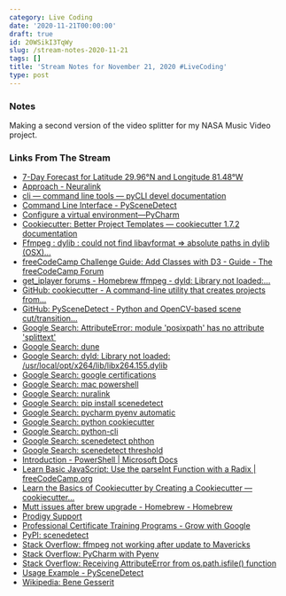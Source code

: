 ```yaml
---
category: Live Coding
date: '2020-11-21T00:00:00'
draft: true
id: 20WSikI3TqWy
slug: /stream-notes-2020-11-21
tags: []
title: 'Stream Notes for November 21, 2020 #LiveCoding'
type: post
---
```


### Notes

Making a second version of the video splitter for my NASA Music Video project.


### Links From The Stream


- [7-Day Forecast for Latitude 29.96°N and Longitude 81.48°W](https://forecast.weather.gov/MapClick.php?lat=29.959916900000053&lon=-81.48883969999997)
- [Approach - Neuralink](https://neuralink.com/approach/)
- [cli — command line tools — pyCLI devel documentation](https://pythonhosted.org/pyCLI/)
- [Command Line Interface - PySceneDetect](https://pyscenedetect.readthedocs.io/en/latest/examples/usage/)
- [Configure a virtual environment—PyCharm](https://www.jetbrains.com/help/pycharm/creating-virtual-environment.html)
- [Cookiecutter: Better Project Templates — cookiecutter 1.7.2 documentation](https://cookiecutter.readthedocs.io/en/1.7.2/)
- [Ffmpeg : dylib : could not find libavformat => absolute paths in dylib (OSX)...](https://discourse.brew.sh/t/ffmpeg-dylib-could-not-find-libavformat-absolute-paths-in-dylib-osx/5678)
- [freeCodeCamp Challenge Guide: Add Classes with D3 - Guide - The freeCodeCamp Forum](https://forum.freecodecamp.org/t/freecodecamp-challenge-guide-add-classes-with-d3/301473)
- [get_iplayer forums - Homebrew ffmpeg - dyld: Library not loaded:...](https://forums.squarepenguin.co.uk/thread-1676.html)
- [GitHub: cookiecutter - A command-line utility that creates projects from...](https://github.com/cookiecutter/cookiecutter)
- [GitHub: PySceneDetect - Python and OpenCV-based scene cut/transition...](https://github.com/Breakthrough/PySceneDetect)
- [Google Search: AttributeError: module 'posixpath' has no attribute 'splittext'](https://www.google.com/search?client=safari&rls=en&q=AttributeError:+module+%27posixpath%27+has+no+attribute+%27splittext%27&ie=UTF-8&oe=UTF-8)
- [Google Search: dune](https://www.google.com/search?client=safari&rls=en&q=dune&ie=UTF-8&oe=UTF-8)
- [Google Search: dyld: Library not loaded: /usr/local/opt/x264/lib/libx264.155.dylib](https://www.google.com/search?client=safari&rls=en&q=dyld:+Library+not+loaded:+/usr/local/opt/x264/lib/libx264.155.dylib&ie=UTF-8&oe=UTF-8)
- [Google Search: google certifications](https://www.google.com/search?client=safari&rls=en&q=google+certifications&ie=UTF-8&oe=UTF-8)
- [Google Search: mac powershell](https://www.google.com/search?client=safari&rls=en&q=mac+powershell&ie=UTF-8&oe=UTF-8)
- [Google Search: nuralink](https://www.google.com/search?client=safari&rls=en&q=nuralink&ie=UTF-8&oe=UTF-8)
- [Google Search: pip install scenedetect](https://www.google.com/search?client=safari&rls=en&q=pip+install+scenedetect&ie=UTF-8&oe=UTF-8)
- [Google Search: pycharm pyenv automatic](https://www.google.com/search?newwindow=1&client=safari&rls=en&ei=Tb65X4P6KbKqwbkPh5yF2A0&q=pycharm+pyenv+automatic+&oq=pycharm+pyenv+automatic+&gs_lcp=CgZwc3ktYWIQAzIFCCEQoAEyBQghEKABMgUIIRCrAjoECAAQRzoFCAAQyQM6AggAOgYIABAWEB46CAgAEBYQChAeOgkIABDJAxAWEB46BwghEAoQoAFQhfQEWIiEBWCjhgVoAHACeACAAY4BiAHHCJIBAzguM5gBAKABAaoBB2d3cy13aXrIAQjAAQE&sclient=psy-ab&ved=0ahUKEwjD1LPA_5TtAhUyVTABHQdOAdsQ4dUDCAw&uact=5)
- [Google Search: python cookiecutter](https://www.google.com/search?client=safari&rls=en&q=python+cookiecutter&ie=UTF-8&oe=UTF-8)
- [Google Search: python-cli](https://www.google.com/search?client=safari&rls=en&q=python-cli&ie=UTF-8&oe=UTF-8)
- [Google Search: scenedetect phthon](https://www.google.com/search?client=safari&rls=en&q=scenedetect+phthon&ie=UTF-8&oe=UTF-8)
- [Google Search: scenedetect threshold](https://www.google.com/search?client=safari&rls=en&q=scenedetect+threshold&ie=UTF-8&oe=UTF-8)
- [Introduction - PowerShell | Microsoft Docs](https://docs.microsoft.com/en-us/powershell/scripting/learn/ps101/00-introduction?view=powershell-7.1)
- [Learn Basic JavaScript: Use the parseInt Function with a Radix | freeCodeCamp.org](https://www.freecodecamp.org/learn/javascript-algorithms-and-data-structures/basic-javascript/use-the-parseint-function-with-a-radix)
- [Learn the Basics of Cookiecutter by Creating a Cookiecutter — cookiecutter...](https://cookiecutter.readthedocs.io/en/1.7.2/first_steps.html)
- [Mutt issues after brew upgrade - Homebrew - Homebrew](https://discourse.brew.sh/t/mutt-issues-after-brew-upgrade/5667)
- [Prodigy Support](https://support.prodi.gy/)
- [Professional Certificate Training Programs - Grow with Google](https://grow.google/certificates/)
- [PyPI: scenedetect](https://pypi.org/project/scenedetect/)
- [Stack Overflow: ffmpeg not working after update to Mavericks](https://stackoverflow.com/questions/26431918/ffmpeg-not-working-after-update-to-mavericks)
- [Stack Overflow: PyCharm with Pyenv](https://stackoverflow.com/questions/41129504/pycharm-with-pyenv)
- [Stack Overflow: Receiving AttributeError from os.path.isfile() function](https://stackoverflow.com/questions/23573205/receiving-attributeerror-from-os-path-isfile-function)
- [Usage Example - PySceneDetect](https://pyscenedetect.readthedocs.io/en/latest/examples/usage-example/)
- [Wikipedia: Bene Gesserit](https://en.wikipedia.org/wiki/Bene_Gesserit#Litany_against_fear)